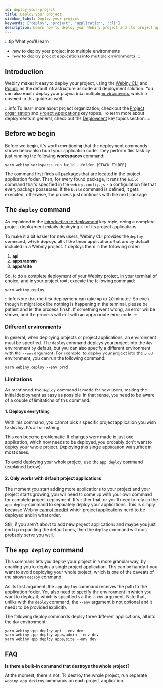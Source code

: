 ```yaml
---
id: deploy-your-project
title: Deploy your project
sidebar_label: Deploy your project
keywords: ["deploy", "project", "application", "cli"]
description: Learn how to deploy your Webiny project and its project applications, using the Webiny CLI.
---
```


:::tip What you’ll learn

- how to deploy your project into multiple environments
- how to deploy project applications into multiple environments
:::

## Introduction

Webiny makes it easy to deploy your project, using the [Webiny CLI](/docs/key-topics/webiny-cli) and [Pulumi](/docs/key-topics/deployment/iac-with-pulumi) as the default infrastructure as code and deployment solution. You can also easily deploy your project into multiple [environments](/docs/key-topics/deployment/environments), which is covered in this guide as well.

:::info
To learn more about project organization, check out the [Project organisation](/docs/key-topics/project-organization) and [Project Applications](/docs/key-topics/project-applications) key topics. To learn more about deployments in general, check out the [Deployment](/docs/key-topics/deployment/introduction) key topics section.
:::

## Before we begin

Before we begin, it's worth mentioning that the deployment commands shown below also build your application code. They perform this task by just running the following **workspaces** command:

```
yarn webiny workspaces run build --folder {STACK_FOLDER}
```

The command first finds all packages that are located in the project application folder. Then, for every found package, it runs the `build` command that's specified in the `webiny.config.js` - a configuration file that every package possesses. If the `build` command is defined, it gets executed, otherwise, the process just continues with the next package.

## The `deploy` command

As explained in the [introduction to deployment](/docs/key-topics/deployment/introduction) key topic, doing a complete project deployment entails deploying all of its project applications.

To make it a bit easier for new users, Webiny CLI provides the `deploy` command, which deploys all of the three applications that are by default included in a Webiny project. It deploys them in the following order:

<!-- vale off -->
1. **api**
2. **apps/admin**
3. **apps/site**
<!-- vale on -->

So, to do a complete deployment of your Webiny project, in your terminal of choice, and in your project root, execute the following command:

```
yarn webiny deploy
```

:::info
Note that the first deployment can take up to 20 minutes! So even though it might look like nothing is happening in the terminal, please be patient and let the process finish. If something went wrong, an error will be shown, and the process will exit with an appropriate error code.
:::

### Different environments
In general, when deploying projects or project applications, an environment must be specified. The `deploy` command deploys your project into the `dev` environment by default, but you can also specify a different environment with the `--env` argument. For example, to deploy your project into the `prod` environment, you can run the following command:

```
yarn webiny deploy --env prod
```

### Limitations

As mentioned, the `deploy` command is made for new users, making the initial deployment as easy as possible. In that sense, you need to be aware of a couple of limitations of this command.

#### 1. Deploys everything
With this command, you cannot pick a specific project application you wish to deploy. It's all or nothing.

This can become problematic. If changes were made to just one application, which now needs to be deployed, you probably don't want to deploy your whole project. Deploying this single application will suffice in most cases.

To avoid deploying your whole project, use the `app deploy` command (explained below).

#### 2. Only works with default project applications
The moment you start adding more applications to your project and your project starts growing, you will need to come up with your own command for complete project deployment. It's either that, or you'll need to rely on the `app deploy` command to separately deploy your applications. This is simply because Webiny [cannot predict](/docs/key-topics/deployment/introduction#dependent-project-applications) which project applications need to be deployed and in what order.

Still, if you aren't about to add new project applications and maybe you just end up expanding the default ones, then the `deploy` command will most probably serve you well.

## The `app deploy` command

This command lets you deploy your project in a more granular way, by enabling you to deploy a single project application. This can be handy if you want to avoid deploying your whole project, which is one of the caveats of the shown `deploy` command.

As its first argument, the `app deploy` command receives the path to the application folder. You also need to specify the environment in which you want to deploy it, which is specified via the `--env` argument. Note that, unlike with the `deploy` command, the `--env` argument is not optional and it needs to be provided explicitly.

The following deploy commands deploy three different applications, all into the `dev` environment:

```
yarn webiny app deploy api --env dev
yarn webiny app deploy apps/admin --env dev
yarn webiny app deploy apps/site --env dev
```



## FAQ

**Is there a built-in command that destroys the whole project?**

At the moment, there is not. To destroy the whole project, run separate `webiny app destroy` commands on each project application.
